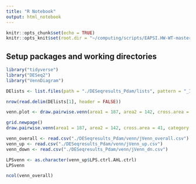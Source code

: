 ```yaml
---
title: "R Notebook"
output: html_notebook
---
```

```r
knitr::opts_chunk$set(echo = TRUE)
knitr::opts_knit$set(root.dir = "~/computing/scripts/EAPSI.HW-WT-master/")
```
## Setup packages and working directories
```r
library("tidyverse")
library("DESeq2")
library("VennDiagram")
```
```r
DElists <- list.files(path = "./DESeqresults_Pdam/lists", pattern = "_ID.txt", full.names = TRUE)
```
```r
nrow(read.delim(DElists[1], header = FALSE))
```

```r
venn.plot <- draw.pairwise.venn(area1 = 187, area2 = 142, cross.area = 41, category = c("LPS", "Antibiotics"))
```

```r
grid.newpage()
draw.pairwise.venn(area1 = 187, area2 = 142, cross.area = 41, category = c("LPS", "Antibiotics"))
```
```r
venn_overall <- read.csv("./DESeqresults_Pdam/venn/jVenn_overall.csv")
venn_up <- read.csv("./DESeqresults_Pdam/venn/jVenn_up.csv")
venn_down <- read.csv("./DESeqresults_Pdam/venn/jVenn_dn.csv")
```

```r
LPSvenn <- as.character(venn_up$LPS.ctrl.AHL.ctrl)
LPSvenn
```
```r
ncol(venn_overall)
```

 
